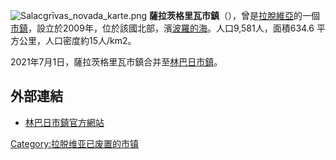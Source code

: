 {{expand|time=2016-10-30T00:46:11+00:00}}
{{unreferenced|time=2016-10-30T00:46:11+00:00}}
[[File:Salacgrīvas_novada_karte.png|right]]
'''薩拉茨格里瓦市鎮'''（{{lang-lv|Salacgrīvas novads}}），曾是[[拉脫維亞|拉脫維亞]]的一個[[拉脫維亞行政區劃|市鎮]]，設立於2009年，位於該國北部，濱[[波羅的海|波羅的海]]。人口9,581人，面積634.6 平方公里，人口密度約15人/km2。

2021年7月1日，薩拉茨格里瓦市鎮合并至[[林巴日市鎮|林巴日市鎮]]。

==外部連結==
* [https://www.limbazi.lv/ 林巴日市鎮官方網站] {{lv}}

{{Latvia-geo-stub}}
[[Category:拉脱维亚已废置的市镇|Category:拉脱维亚已废置的市镇]]